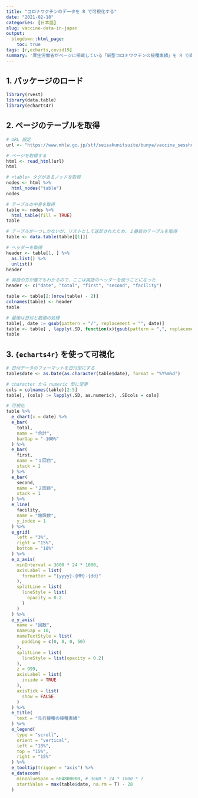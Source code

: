 ```yaml
---
title: "コロナワクチンのデータを R で可視化する"
date: "2021-02-18"
categories: [日本語]
slug: vaccine-data-in-japan
output:
  blogdown::html_page:
    toc: true
tags: [r,echarts,covid19]
summary: '厚生労働省がページに掲載している「新型コロナワクチンの接種実績」を R で直接に取得して可視化する方法を紹介します。'
---
```


## 1. パッケージのロード
```r
library(rvest)
library(data.table)
library(echarts4r)
```

## 2. ページのテーブルを取得
```r
# URL 設定
url <- "https://www.mhlw.go.jp/stf/seisakunitsuite/bunya/vaccine_sesshujisseki.html"

# ページを取得する
html <- read_html(url)
html

# <table> タグがあるノッドを取得
nodes <- html %>%
  html_nodes("table")
nodes

# テーブルの中身を取得
table <- nodes %>%
  html_table(fill = TRUE)
table

# テーブルが一つしかないが、リストとして返却されたため、１番目のテーブルを取得
table <- data.table(table[[1]])

# ヘッダーを取得
header <- table[1, ] %>%
  as.list() %>%
  unlist()
header

# 英語の方が誰でもわかるので、ここは英語のヘッダーを使うことになった
header <- c("date", "total", "first", "second", "facility")

table <- table[2:(nrow(table) - 2)]
colnames(table) <- header
table

# 最後は日付と数値の処理
table[, date := gsub(pattern = "/", replacement = "", date)]
table <- table[ , lapply(.SD, function(x){gsub(pattern = ",", replacement = "", x)})]
table
```


## 3. `{echarts4r}` を使って可視化

```r
# 日付データのフォーマットを日付型にする
table$date <- as.Date(as.character(table$date), format = "%Y%m%d")

# character から numeric 型に変更
cols = colnames(table)[2:5]
table[, (cols) := lapply(.SD, as.numeric), .SDcols = cols]

# 可視化
table %>%
  e_chart(x = date) %>%
  e_bar(
    total,
    name = "合計",
    barGap = "-100%"
  ) %>%
  e_bar(
    first,
    name = "１回目",
    stack = 1
  ) %>%
  e_bar(
    second,
    name = "２回目",
    stack = 1
  ) %>%
  e_line(
    facility,
    name = "施設数",
    y_index = 1
  ) %>%
  e_grid(
    left = "3%",
    right = "15%",
    bottom = "18%"
  ) %>%
  e_x_axis(
    minInterval = 3600 * 24 * 1000,
    axisLabel = list(
      formatter = "{yyyy}-{MM}-{dd}"
    ),
    splitLine = list(
      lineStyle = list(
        opacity = 0.2
      )
    )
  ) %>%
  e_y_axis(
    name = "回数",
    nameGap = 10,
    nameTextStyle = list(
      padding = c(0, 0, 0, 50)
    ),
    splitLine = list(
      lineStyle = list(opacity = 0.2)
    ),
    z = 999,
    axisLabel = list(
      inside = TRUE
    ),
    axisTick = list(
      show = FALSE
    )
  ) %>%
  e_title(
    text = "先行接種の接種実績"
  ) %>%
  e_legend(
    type = "scroll",
    orient = "vertical",
    left = "18%",
    top = "15%",
    right = "15%"
  ) %>%
  e_tooltip(trigger = "axis") %>%
  e_datazoom(
    minValueSpan = 604800000, # 3600 * 24 * 1000 * 7
    startValue = max(table$date, na.rm = T) - 28
  )
```
